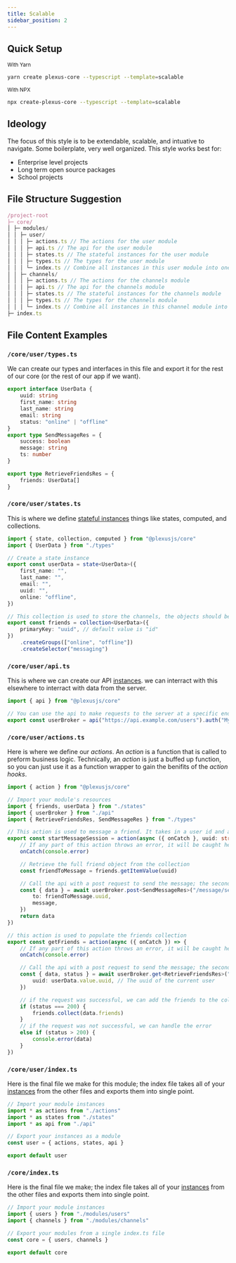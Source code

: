 ```yaml
---
title: Scalable
sidebar_position: 2
---
```


## Quick Setup

<small>With Yarn</small>

```bash prefix="$"
yarn create plexus-core --typescript --template=scalable
```

<small>With NPX</small>

```bash
npx create-plexus-core --typescript --template=scalable
```

## Ideology

The focus of this style is to be extendable, scalable, and intuative to navigate. Some boilerplate, very well organized. This style works best for:

<ul className="list">
	<li>Enterprise level projects</li>
	<li>Long term open source packages</li>
	<li>School projects</li>
</ul>

## File Structure Suggestion

```ts
/project-root
├─ core/
│ ├─ modules/
│ │ ├─ user/
│ │ │ ├─ actions.ts // The actions for the user module
│ │ │ ├─ api.ts // The api for the user module
│ │ │ ├─ states.ts // The stateful instances for the user module
│ │ │ ├─ types.ts // The types for the user module
│ │ │ └─ index.ts // Combine all instances in this user module into one file
│ │ ├─ channels/
│ │ │ ├─ actions.ts // The actions for the channels module
│ │ │ ├─ api.ts // The api for the channels module
│ │ │ ├─ states.ts // The stateful instances for the channels module
│ │ │ ├─ types.ts // The types for the channels module
│ │ │ └─ index.ts // Combine all instances in this channel module into one file
├─ index.ts
```

## File Content Examples

### `/core/user/types.ts`

We can create our types and interfaces in this file and export it for the rest of our core (or the rest of our app if we want).

```ts
export interface UserData {
	uuid: string
	first_name: string
	last_name: string
	email: string
	status: "online" | "offline"
}
export type SendMessageRes = {
	success: boolean
	message: string
	ts: number
}

export type RetrieveFriendsRes = {
	friends: UserData[]
}
```

### `/core/user/states.ts`

This is where we define [stateful instances](/docs/getting-started/concepts#internal-terms) things like states, computed, and collections.

```ts
import { state, collection, computed } from "@plexusjs/core"
import { UserData } from "./types"

// Create a state instance
export const userData = state<UserData>({
	first_name: "",
	last_name: "",
	email: "",
	uuid: "",
	online: "offline",
})

// This collection is used to store the channels, the objects should be of type ChannelData defined above
export const friends = collection<UserData>({
	primaryKey: "uuid", // default value is "id"
})
	.createGroups(["online", "offline"])
	.createSelector("messaging")
```

### `/core/user/api.ts`

This is where we can create our API [instances](/docs/getting-started/concepts#internal-terms). we can interract with this elsewhere to interract with data from the server.

```ts
import { api } from "@plexusjs/core"

// You can use the api to make requests to the server at a specific endpoint
export const userBroker = api("https://api.example.com/users").auth("MySeCrEtToKeN", "bearer")
```

### `/core/user/actions.ts`

Here is where we define our <i>actions</i>. An <i>action</i> is a function that is called to preform business logic. Technically, an <i>action</i> is just a buffed up function, so you can just use it as a function wrapper to gain the benifits of the <i>action hooks</i>.

```ts
import { action } from "@plexusjs/core"

// Import your module's resources
import { friends, userData } from "./states"
import { userBroker } from "./api"
import { RetrieveFriendsRes, SendMessageRes } from "./types"

// This action is used to message a friend. It takes in a user id and an optional message. We can take that and proccess
export const startMessageSession = action(async ({ onCatch }, uuid: string, message?: string) => {
	// If any part of this action throws an error, it will be caught here
	onCatch(console.error)

	// Retrieve the full friend object from the collection
	const friendToMessage = friends.getItemValue(uuid)

	// Call the api with a post request to send the message; the second param sent as a request body
	const { data } = await userBroker.post<SendMessageRes>("/message/send", {
		to: friendToMessage.uuid,
		message,
	})
	return data
})

// this action is used to populate the friends collection
export const getFriends = action(async ({ onCatch }) => {
	// If any part of this action throws an error, it will be caught here
	onCatch(console.error)

	// Call the api with a post request to send the message; the second param sent as a url query
	const { data, status } = await userBroker.get<RetrieveFriendsRes>("/friends/of", {
		uuid: userData.value.uuid, // The uuid of the current user
	})

	// if the request was successful, we can add the friends to the collection
	if (status === 200) {
		friends.collect(data.friends)
	}
	// if the request was not successful, we can handle the error
	else if (status > 200) {
		console.error(data)
	}
})
```

### `/core/user/index.ts`

Here is the final file we make for this module; the index file takes all of your [instances](/docs/getting-started/concepts#internal-terms) from the other files and exports them into single point.

```ts
// Import your module instances
import * as actions from "./actions"
import * as states from "./states"
import * as api from "./api"

// Export your instances as a module
const user = { actions, states, api }

export default user
```

### `/core/index.ts`

Here is the final file we make; the index file takes all of your [instances](/docs/getting-started/concepts#internal-terms) from the other files and exports them into single point.

```ts
// Import your module instances
import { users } from "./modules/users"
import { channels } from "./modules/channels"

// Export your modules from a single index.ts file
const core = { users, channels }

export default core
```
